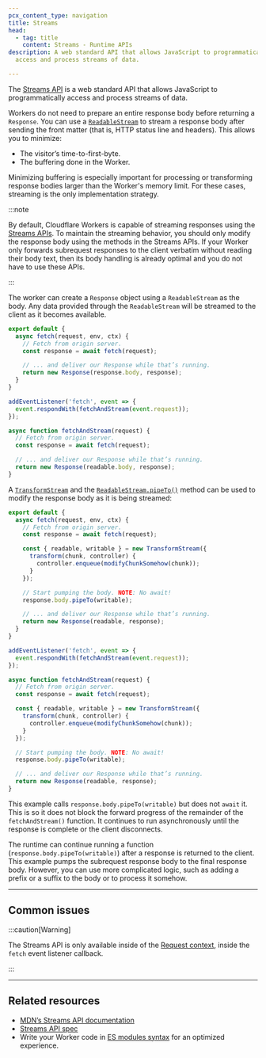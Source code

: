 ```yaml
---
pcx_content_type: navigation
title: Streams
head:
  - tag: title
    content: Streams - Runtime APIs
description: A web standard API that allows JavaScript to programmatically
  access and process streams of data.

---
```



The [Streams API](https://developer.mozilla.org/en-US/docs/Web/API/Streams_API) is a web standard API that allows JavaScript to programmatically access and process streams of data.

<DirectoryListing />

Workers do not need to prepare an entire response body before returning a `Response`. You can use a [`ReadableStream`](/workers/runtime-apis/streams/readablestream/) to stream a response body after sending the front matter (that is, HTTP status line and headers). This allows you to minimize:

* The visitor’s time-to-first-byte.
* The buffering done in the Worker.

Minimizing buffering is especially important for processing or transforming response bodies larger than the Worker's memory limit. For these cases, streaming is the only implementation strategy.

:::note


By default, Cloudflare Workers is capable of streaming responses using the [Streams APIs](https://developer.mozilla.org/en-US/docs/Web/API/Streams_API). To maintain the streaming behavior, you should only modify the response body using the methods in the Streams APIs. If your Worker only forwards subrequest responses to the client verbatim without reading their body text, then its body handling is already optimal and you do not have to use these APIs.


:::

The worker can create a `Response` object using a `ReadableStream` as the body. Any data provided through the
`ReadableStream` will be streamed to the client as it becomes available.

<Tabs> <TabItem label="Module Worker" icon="seti:javascript">

```js
export default {
  async fetch(request, env, ctx) {
    // Fetch from origin server.
    const response = await fetch(request);

    // ... and deliver our Response while that’s running.
    return new Response(response.body, response);
  }
}
```

</TabItem> <TabItem label="Service Worker" icon="seti:javascript">

```js
addEventListener('fetch', event => {
  event.respondWith(fetchAndStream(event.request));
});

async function fetchAndStream(request) {
  // Fetch from origin server.
  const response = await fetch(request);

  // ... and deliver our Response while that’s running.
  return new Response(readable.body, response);
}
```

</TabItem> </Tabs>

A [`TransformStream`](/workers/runtime-apis/streams/transformstream/) and the [`ReadableStream.pipeTo()`](/workers/runtime-apis/streams/readablestream/#methods) method can be used to modify the response body as it is being streamed:

<Tabs> <TabItem label="Module Worker" icon="seti:javascript">

```js
export default {
  async fetch(request, env, ctx) {
    // Fetch from origin server.
    const response = await fetch(request);

    const { readable, writable } = new TransformStream({
      transform(chunk, controller) {
        controller.enqueue(modifyChunkSomehow(chunk));
      }
    });

    // Start pumping the body. NOTE: No await!
    response.body.pipeTo(writable);

    // ... and deliver our Response while that’s running.
    return new Response(readable, response);
  }
}
```

</TabItem> <TabItem label="Service Worker" icon="seti:javascript">

```js
addEventListener('fetch', event => {
  event.respondWith(fetchAndStream(event.request));
});

async function fetchAndStream(request) {
  // Fetch from origin server.
  const response = await fetch(request);

  const { readable, writable } = new TransformStream({
    transform(chunk, controller) {
      controller.enqueue(modifyChunkSomehow(chunk));
    }
  });

  // Start pumping the body. NOTE: No await!
  response.body.pipeTo(writable);

  // ... and deliver our Response while that’s running.
  return new Response(readable, response);
}
```

</TabItem> </Tabs>

This example calls `response.body.pipeTo(writable)` but does not `await` it. This is so it does not block the forward progress of the remainder of the `fetchAndStream()` function. It continues to run asynchronously until the response is complete or the client disconnects.

The runtime can continue running a function (`response.body.pipeTo(writable)`) after a response is returned to the client. This example pumps the subrequest response body to the final response body. However, you can use more complicated logic, such as adding a prefix or a suffix to the body or to process it somehow.

***

## Common issues

:::caution[Warning]


The Streams API is only available inside of the [Request context](/workers/runtime-apis/request/), inside the `fetch` event listener callback.


:::

***

## Related resources

* [MDN’s Streams API documentation](https://developer.mozilla.org/en-US/docs/Web/API/Streams_API)
* [Streams API spec](https://streams.spec.whatwg.org/)
* Write your Worker code in [ES modules syntax](/workers/reference/migrate-to-module-workers/) for an optimized experience.

